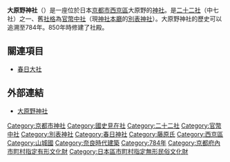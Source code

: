 {{日本神社
| name = 大原野神社
| img = File:Oharano jinja Chumon.JPG
| img_capt = 中門
| image_width = 250px
| nihongo = 大原野神社
| hiragana = おおはらのじんじゃ
| romaji = Ōharano Jinja
| location = [[京都府|京都府]][[京都市|京都市]][[西京區|西京區]]大原野南春日町1152
| god = [[春日神|春日神]]<br/>（[[建御雷|武御賀豆智命]]、[[經津主神|伊波比主命]]、[[天兒屋命|天之子八根命]]、[[比賣神|比咩大神]]之總稱）
| type = [[國史見在社|國史見在社]]・[[二十二社|二十二社]]・[[官幣中社|官幣中社]]・[[別表神社|別表神社]]
| struct = 一間社[[春日造|春日造]]
| open_year = [[延曆|延曆]]3年（784年）
| cere_date = 4月8日
|}}

'''大原野神社'''（{{lang-ja|大原野神社}}）是一座位於日本[[京都市|京都市]][[西京區|西京區]]大原野的[[神社|神社]]。是[[二十二社|二十二社]]（中七社）之一、舊[[社格|社格]]為[[官幣中社|官幣中社]]（現[[神社本廳|神社本廳]]的[[別表神社|別表神社]]）。大原野神社的歷史可以追溯至784年。850年時修建了社殿。

== 關連項目 ==
* [[春日大社|春日大社]]

== 外部連結 ==
{{commonscat|Oharano-jinja}}
* [http://oharano-jinja.jp/index.html 大原野神社] {{Wayback|url=http://oharano-jinja.jp/index.html |date=20201003094651 }}

{{二十二社}}
{{近代社格制度}}
{{DEFAULTSORT:Oharano Jinja}}
[[Category:京都市神社|Category:京都市神社]]
[[Category:國史見在社|Category:國史見在社]]
[[Category:二十二社|Category:二十二社]]
[[Category:官幣中社|Category:官幣中社]]
[[Category:別表神社|Category:別表神社]]
[[Category:春日神社|Category:春日神社]]
[[Category:藤原氏|Category:藤原氏]]
[[Category:西京區|Category:西京區]]
[[Category:山城國|Category:山城國]]
[[Category:奈良時代建築|Category:奈良時代建築]]
[[Category:784年|Category:784年]]
[[Category:京都府內市町村指定有形文化財|Category:京都府內市町村指定有形文化財]]
[[Category:日本區市町村指定無形民俗文化財|Category:日本區市町村指定無形民俗文化財]]